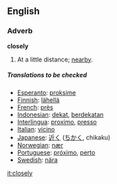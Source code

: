 ==English==

===Adverb===
'''closely'''
#At a little distance; [[nearby]].

===== Translations to be checked =====
*[[Esperanto]]: [[proksime]]
*[[Finnish]]: [[lähellä]]
*[[French]]: [[près]]
*[[Indonesian]]: [[dekat]], [[dekat|berdekatan]]
*[[Interlingua]]: [[proximo]], [[presso]]
*[[Italian]]: [[vicino]]
*[[Japanese]]: [[近く]] ([[ちかく]], chikaku)
*[[Norwegian]]: [[nær]]
*[[Portuguese]]: [[próximo]], [[perto]]
*[[Swedish]]: [[nära]]

[[it:closely]]